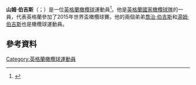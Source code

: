 {{expand|time=2015-11-23T12:46:02+00:00}}
'''山姆·伯吉斯'''（{{lang-en|Sam Burgess}}；{{bd|1988年|12月14日}}）是一位[[英格蘭|英格蘭]][[橄欖球|橄欖球]]運動員<ref>{{cite news|last=Aldred|first=Tanya|title=Burgess rugby clan in different league to the Brownlee brothers|url=http://www.telegraph.co.uk/sport/rugbyleague/9551118/Burgess-rugby-clan-in-different-league-to-the-Brownlee-brothers.html|accessdate=20 September 2012|newspaper=[[The_Daily_Telegraph|The Telegraph]]|date=19 September 2012|archive-date=2015-09-26|archive-url=https://web.archive.org/web/20150926052417/http://www.telegraph.co.uk/sport/rugbyleague/9551118/Burgess-rugby-clan-in-different-league-to-the-Brownlee-brothers.html|dead-url=no}}</ref>。他是[[英格蘭國家橄欖球隊|英格蘭國家橄欖球隊]]的一員，代表英格蘭參加了2015年世界盃橄欖球賽。他的兩個弟弟[[喬治·伯吉斯|喬治·伯吉斯]]和[[湯姆·伯吉斯|湯姆·伯吉斯]]也是橄欖球運動員。
==參考資料==
{{Reflist}}
[[Category:英格蘭橄欖球運動員|Category:英格蘭橄欖球運動員]]